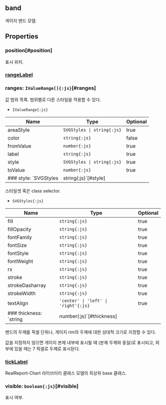 ## **band**
게이지 밴드 모델.
## Properties

### position[#position]
표시 위치.  


<DefaultValue value="GaugeItemPosition.DEFAULT" contents=""></DefaultValue>
### [rangeLabel](./band/rangeLabel)
  

### ranges: `IValueRange[]{:js}`[#ranges]
값 범위 목록.
범위별로 다른 스타일을 적용할 수 있다.  
- `IValueRange{:js}` 

| Name | Type | Optional |  
| ----- | ----- | ----- |  
| areaStyle | `SVGStyles \| string{:js}` | true |  
| color | `string{:js}` | false |  
| fromValue | `number{:js}` | true |  
| label | `string{:js}` | true |  
| style | `SVGStyles \| string{:js}` | true |  
| toValue | `number{:js}` | true |
### style: `SVGStyles | string{:js}`[#style]
스타일셋 혹은 class selector.  
- `SVGStyles{:js}` 

| Name | Type | Optional |  
| ----- | ----- | ----- |  
| fill | `string{:js}` | true |  
| fillOpacity | `string{:js}` | true |  
| fontFamily | `string{:js}` | true |  
| fontSize | `string{:js}` | true |  
| fontStyle | `string{:js}` | true |  
| fontWeight | `string{:js}` | true |  
| rx | `string{:js}` | true |  
| stroke | `string{:js}` | true |  
| strokeDasharray | `string{:js}` | true |  
| strokeWidth | `string{:js}` | true |  
| textAlign | `'center' \| 'left' \| 'right'{:js}` | true |
### thickness: `string | number{:js}`[#thickness]
밴드의 두께를 픽셀 단위나, 
게이지 rim의 두께에 대한 상대적 크기로 지정할 수 있다.

값을 지정하지 않으면 게이지 본체 내부에 표시될 때 <Content type="expression" value="'100%'"></Content>(본체 두께와 동일)로 표시되고,
외부에 있을 때는 7 픽셀로 두께로 표시된다.  

### [tickLabel](./band/tickLabel)
RealReport-Chart 라이브러리 클래스 모델의 최상위 base 클래스.  

### visible: `boolean{:js}`[#visible]
표시 여부.  
<DefaultValue value="true" contents=""></DefaultValue>